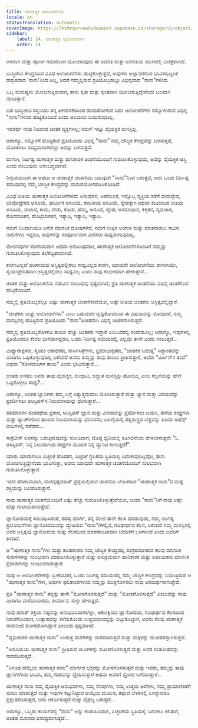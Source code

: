 ```yaml
---
title: ನಕಾರಾತ್ಮಕ ಆಲೋಚನೆಗಳು
locale: kn
statusTranslation: automatic
coverImage: https://lhvmrqwrcowdvduuaukz.supabase.co/storage/v1/object/public/strapi-uploads/small_cover-tratado-de-psicologia-revolucionaria.webp-5e15e1cec4e0ebebcde5d7fc7565d8fd.webp
sidebar:
    label: 14. ನಕಾರಾತ್ಮಕ ಆಲೋಚನೆಗಳು
    order: 14
---
```

ಆಳವಾಗಿ ಮತ್ತು ಪೂರ್ಣ ಗಮನದಿಂದ ಯೋಚಿಸುವುದು ಈ ಅವನತಿ ಮತ್ತು ಅವನತಿಯ ಯುಗದಲ್ಲಿ ವಿಚಿತ್ರವಾಗಿದೆ.

ಬುದ್ಧಿಜೀವಿ ಕೇಂದ್ರದಿಂದ ವಿವಿಧ ಆಲೋಚನೆಗಳು ಹುಟ್ಟಿಕೊಳ್ಳುತ್ತವೆ, ಅವುಗಳು ಅಜ್ಞಾನಿಗಳಿಂದ ಭಾವಿಸಲ್ಪಟ್ಟಂತೆ ಶಾಶ್ವತವಾದ 'ನಾನು'ನಿಂದ ಅಲ್ಲ, ಆದರೆ ನಮ್ಮಲ್ಲಿರುವ ಪ್ರತಿಯೊಬ್ಬರಲ್ಲೂ ವಿಭಿನ್ನವಾದ "ನಾನು"ಗಳಿಂದ.

ಒಬ್ಬ ಮನುಷ್ಯನು ಯೋಚಿಸುತ್ತಿರುವಾಗ, ತಾನು ಸ್ವತಃ ಮತ್ತು ಸ್ವಂತವಾಗಿ ಯೋಚಿಸುತ್ತಿದ್ದೇನೆಂದು ಬಲವಾಗಿ ನಂಬುತ್ತಾನೆ.

ಬಡ ಬುದ್ಧಿಜೀವಿ ಸಸ್ತನಿಯು ತನ್ನ ತಿಳುವಳಿಕೆಯಿಂದ ಹಾದುಹೋಗುವ ಬಹು ಆಲೋಚನೆಗಳು ನಮ್ಮೊಳಗಿರುವ ವಿಭಿನ್ನ "ನಾನು"ಗಳಿಂದ ಹುಟ್ಟಿಕೊಂಡಿವೆ ಎಂದು ಅರಿಯಲು ಬಯಸುವುದಿಲ್ಲ.

ಇದರರ್ಥ ನಾವು ನಿಜವಾದ ಚಿಂತಕ ವ್ಯಕ್ತಿಗಳಲ್ಲ; ನಮಗೆ ಇನ್ನೂ ವೈಯಕ್ತಿಕ ಮನಸ್ಸಿಲ್ಲ.

ಆದಾಗ್ಯೂ, ನಮ್ಮೊಳಗೆ ಹೊತ್ತಿರುವ ಪ್ರತಿಯೊಂದು ವಿಭಿನ್ನ "ನಾನು" ನಮ್ಮ ಬೌದ್ಧಿಕ ಕೇಂದ್ರವನ್ನು ಬಳಸುತ್ತದೆ, ಯೋಚಿಸಲು ಸಾಧ್ಯವಾದಾಗಲೆಲ್ಲಾ ಅದನ್ನು ಬಳಸುತ್ತದೆ.

ಹಾಗಾಗಿ, ನಿರ್ದಿಷ್ಟ ಋಣಾತ್ಮಕ ಮತ್ತು ಹಾನಿಕಾರಕ ಚಿಂತನೆಯೊಂದಿಗೆ ಗುರುತಿಸಿಕೊಳ್ಳುವುದು, ಅದನ್ನು ವೈಯಕ್ತಿಕ ಆಸ್ತಿ ಎಂದು ನಂಬುವುದು ಅಸಂಬದ್ಧವಾಗಿದೆ.

ನಿಸ್ಸಂಶಯವಾಗಿ ಈ ಅಥವಾ ಆ ಋಣಾತ್ಮಕ ಚಿಂತನೆಯು ಯಾವುದೇ "ನಾನು"ನಿಂದ ಬರುತ್ತದೆ, ಅದು ಒಂದು ನಿರ್ದಿಷ್ಟ ಸಮಯದಲ್ಲಿ ನಮ್ಮ ಬೌದ್ಧಿಕ ಕೇಂದ್ರವನ್ನು ದುರುಪಯೋಗಪಡಿಸಿಕೊಂಡಿದೆ.

ವಿವಿಧ ರೀತಿಯ ಋಣಾತ್ಮಕ ಆಲೋಚನೆಗಳಿವೆ: ಅನುಮಾನ, ಅಪನಂಬಿಕೆ, ಇನ್ನೊಬ್ಬ ವ್ಯಕ್ತಿಯ ಕಡೆಗೆ ದುರುದ್ದೇಶ, ಭಾವೋದ್ರೇಕದ ಅಸೂಯೆ, ಧಾರ್ಮಿಕ ಅಸೂಯೆ, ರಾಜಕೀಯ ಅಸೂಯೆ, ಸ್ನೇಹಕ್ಕಾಗಿ ಅಥವಾ ಕುಟುಂಬದ ರೀತಿಯ ಅಸೂಯೆ, ದುರಾಸೆ, ಕಾಮ, ಸೇಡು, ಕೋಪ, ಹೆಮ್ಮೆ, ಅಸೂಹೆ, ದ್ವೇಷ, ಅಸಮಾಧಾನ, ಕಳ್ಳತನ, ವ್ಯಭಿಚಾರ, ಸೋಮಾರಿತನ, ಹೊಟ್ಟೆಬಾಕತನ, ಇತ್ಯಾದಿ, ಇತ್ಯಾದಿ, ಇತ್ಯಾದಿ.

ನಮಗೆ ನಿಜವಾಗಿಯೂ ಅನೇಕ ಮಾನಸಿಕ ದೋಷಗಳಿವೆ, ನಮಗೆ ಉಕ್ಕಿನ ಅಂಗುಳ ಮತ್ತು ಮಾತನಾಡಲು ಸಾವಿರ ನಾಲಿಗೆಗಳು ಇದ್ದರೂ, ಅವುಗಳನ್ನು ಸಂಪೂರ್ಣವಾಗಿ ಎಣಿಸಲು ಸಾಧ್ಯವಾಗುವುದಿಲ್ಲ.

ಮೇಲಿನವುಗಳ ಪರಿಣಾಮವಾಗಿ ಅಥವಾ ಅನುಬಂಧವಾಗಿ, ಋಣಾತ್ಮಕ ಆಲೋಚನೆಗಳೊಂದಿಗೆ ನಮ್ಮನ್ನು ಗುರುತಿಸಿಕೊಳ್ಳುವುದು ತಲೆಕೆಟ್ಟತನವಾಗಿದೆ.

ಕಾರಣವಿಲ್ಲದೆ ಪರಿಣಾಮವು ಅಸ್ತಿತ್ವದಲ್ಲಿರಲು ಸಾಧ್ಯವಿಲ್ಲದ ಕಾರಣ, ಯಾವುದೇ ಆಲೋಚನೆಯು ತಾನಾಗಿಯೇ, ಸ್ವಯಂಪ್ರೇರಿತವಾಗಿ ಅಸ್ತಿತ್ವದಲ್ಲಿರಲು ಸಾಧ್ಯವಿಲ್ಲ ಎಂದು ನಾವು ಗಂಭೀರವಾಗಿ ಹೇಳುತ್ತೇವೆ...

ಚಿಂತಕ ಮತ್ತು ಆಲೋಚನೆಯ ನಡುವಿನ ಸಂಬಂಧವು ಸ್ಪಷ್ಟವಾಗಿದೆ; ಪ್ರತಿ ಋಣಾತ್ಮಕ ಚಿಂತನೆಯು ವಿಭಿನ್ನ ಚಿಂತಕನಿಂದ ಹುಟ್ಟಿಕೊಂಡಿದೆ.

ನಮ್ಮಲ್ಲಿ ಪ್ರತಿಯೊಬ್ಬರಲ್ಲೂ ಎಷ್ಟು ಋಣಾತ್ಮಕ ಚಿಂತನೆಗಳಿವೆಯೋ, ಅಷ್ಟೇ ರೀತಿಯ ಚಿಂತಕರು ಅಸ್ತಿತ್ವದಲ್ಲಿದ್ದಾರೆ.

"ಚಿಂತಕರು ಮತ್ತು ಆಲೋಚನೆಗಳು" ಎಂಬ ಬಹುವಚನ ದೃಷ್ಟಿಕೋನದಿಂದ ಈ ವಿಷಯವನ್ನು ನೋಡಿದರೆ, ನಮ್ಮ ಮನಸ್ಸಿನಲ್ಲಿ ಹೊತ್ತಿರುವ ಪ್ರತಿಯೊಂದು "ನಾನು"ಖಚಿತವಾಗಿ ವಿಭಿನ್ನ ಚಿಂತಕನಾಗಿರುತ್ತದೆ.

ನಮ್ಮಲ್ಲಿ ಪ್ರತಿಯೊಬ್ಬರೊಳಗೂ ತುಂಬಾ ಹೆಚ್ಚು ಚಿಂತಕರು ಇದ್ದಾರೆ ಎಂಬುದರಲ್ಲಿ ಸಂದೇಹವಿಲ್ಲ; ಆದಾಗ್ಯೂ, ಇವುಗಳಲ್ಲಿ ಪ್ರತಿಯೊಂದೂ ಕೇವಲ ಭಾಗವಾಗಿದ್ದರೂ, ಒಂದು ನಿರ್ದಿಷ್ಟ ಸಮಯದಲ್ಲಿ ಎಲ್ಲವೂ ತಾನೇ ಎಂದು ನಂಬುತ್ತದೆ...

ಮಿಥ್ಯಾರಾಕ್ಷಸರು, ಸ್ವಯಂ ಆರಾಧಕರು, ನಾರ್ಸಿಸಿಸ್ಟ್‌ಗಳು, ಭ್ರಮಾಧೀಕೃತರು, "ಚಿಂತಕರ ಬಹುತ್ವ" ಸಿದ್ಧಾಂತವನ್ನು ಎಂದಿಗೂ ಒಪ್ಪಿಕೊಳ್ಳುವುದಿಲ್ಲ ಏಕೆಂದರೆ ಅವರು ತಮ್ಮನ್ನು ತಾವು ತುಂಬಾ ಪ್ರೀತಿಸುತ್ತಾರೆ, ಅವರು "ಟರ್ಜನ್‌ನ ತಂದೆ" ಅಥವಾ "ಕೋಳಿಮರಿಗಳ ತಾಯಿ" ಎಂದು ಭಾವಿಸುತ್ತಾರೆ...

ಅಂತಹ ಅಸಹಜ ಜನರು ತಾವು ವೈಯಕ್ತಿಕ, ಮೇಧಾವಿ, ಅದ್ಭುತ ಮನಸ್ಸನ್ನು ಹೊಂದಿಲ್ಲ ಎಂಬ ಕಲ್ಪನೆಯನ್ನು ಹೇಗೆ ಒಪ್ಪಿಕೊಳ್ಳಲು ಸಾಧ್ಯ?...

ಆದಾಗ್ಯೂ, ಅಂತಹ ಜ್ಞಾನಿಗಳು ತಮ್ಮ ಬಗ್ಗೆ ಅತ್ಯುತ್ತಮವಾಗಿ ಯೋಚಿಸುತ್ತಾರೆ ಮತ್ತು ಜ್ಞಾನ ಮತ್ತು ವಿನಯವನ್ನು ಪ್ರದರ್ಶಿಸಲು ಅರಿಸ್ಟಿಪಸ್‌ನ ನಿಲುವಂಗಿಯನ್ನು ಧರಿಸುತ್ತಾರೆ...

ಶತಮಾನಗಳ ದಂತಕಥೆಯ ಪ್ರಕಾರ, ಅರಿಸ್ಟಿಪಸ್ ಜ್ಞಾನ ಮತ್ತು ವಿನಯವನ್ನು ಪ್ರದರ್ಶಿಸಲು ಬಯಸಿ, ಹಳೆಯ ರಂಧ್ರಗಳು ಮತ್ತು ಪ್ಯಾಚ್‌ಗಳಿಂದ ತುಂಬಿದ ನಿಲುವಂಗಿಯನ್ನು ಧರಿಸಿದನು; ಬಲಗೈಯಲ್ಲಿ ತತ್ವಶಾಸ್ತ್ರದ ಬೆತ್ತವನ್ನು ಹಿಡಿದು ಅಥೆನ್ಸ್ ಬೀದಿಗಳಲ್ಲಿ ನಡೆದನು...

ಸಾಕ್ರೆಟೀಸ್ ಅವನನ್ನು ಬರುತ್ತಿರುವುದನ್ನು ನೋಡಿದಾಗ, ದೊಡ್ಡ ಧ್ವನಿಯಲ್ಲಿ ಕೂಗಿದನೆಂದು ಹೇಳಲಾಗುತ್ತದೆ: "ಓ ಅರಿಸ್ಟಿಪಸ್, ನಿನ್ನ ನಿಲುವಂಗಿಯ ರಂಧ್ರಗಳ ಮೂಲಕ ನಿನ್ನ ವ್ಯಾನಿಟಿ ಕಾಣುತ್ತದೆ!".

ಯಾರು ಯಾವಾಗಲೂ ಎಚ್ಚರಿಕೆ ಹೊಸತನ, ಎಚ್ಚರಿಕೆ ಗ್ರಹಿಕೆಯ ಸ್ಥಿತಿಯಲ್ಲಿ ಬದುಕುವುದಿಲ್ಲವೋ, ತಾನು ಯೋಚಿಸುತ್ತಿದ್ದೇನೆಂದು ಭಾವಿಸುತ್ತಾ, ಅವನು ಯಾವುದೇ ಋಣಾತ್ಮಕ ಚಿಂತನೆಯೊಂದಿಗೆ ಸುಲಭವಾಗಿ ಗುರುತಿಸಿಕೊಳ್ಳುತ್ತಾನೆ.

ಇದರ ಪರಿಣಾಮವಾಗಿ, ದುರದೃಷ್ಟವಶಾತ್ ಪ್ರಶ್ನೆಯಲ್ಲಿರುವ ಚಿಂತನೆಯ ಲೇಖಕರಾದ "ಋಣಾತ್ಮಕ ನಾನು"ನ ದುಷ್ಟ ಶಕ್ತಿಯನ್ನು ಬಲಪಡಿಸುತ್ತಾನೆ.

ನಾವು ಋಣಾತ್ಮಕ ಚಿಂತನೆಯೊಂದಿಗೆ ಎಷ್ಟು ಹೆಚ್ಚು ಗುರುತಿಸಿಕೊಳ್ಳುತ್ತೇವೆಯೋ, ಆಯಾ "ನಾನು"ನಿಗೆ ನಾವು ಅಷ್ಟೇ ಹೆಚ್ಚು ಗುಲಾಮರಾಗುತ್ತೇವೆ.

ಜ್ಞಾನೋದಯಕ್ಕೆ ಸಂಬಂಧಿಸಿದಂತೆ, ರಹಸ್ಯ ಮಾರ್ಗ, ತನ್ನ ಮೇಲೆ ತಾನೇ ಕೆಲಸ ಮಾಡುವುದು, ನಮ್ಮ ನಿರ್ದಿಷ್ಟ ಪ್ರಲೋಭನೆಗಳು ಜ್ಞಾನೋದಯವನ್ನು ದ್ವೇಷಿಸುವ "ನಾನು"ಗಳಲ್ಲಿವೆ, ಗೂಢಾರ್ಥದ ಕೆಲಸ, ಏಕೆಂದರೆ ನಮ್ಮ ಮನಸ್ಸಿನಲ್ಲಿ ಅವರ ಅಸ್ತಿತ್ವವು ಜ್ಞಾನೋದಯ ಮತ್ತು ಕೆಲಸದಿಂದ ಮಾರಣಾಂತಿಕವಾಗಿ ಬೆದರಿಕೆಗೆ ಒಳಗಾಗಿದೆ ಎಂದು ಅವರಿಗೆ ತಿಳಿದಿದೆ.

ಆ "ಋಣಾತ್ಮಕ ನಾನು"ಗಳು ಮತ್ತು ಕಲಹಕಾರರು ನಮ್ಮ ಬೌದ್ಧಿಕ ಕೇಂದ್ರದಲ್ಲಿ ಸಂಗ್ರಹವಾಗಿರುವ ಕೆಲವು ಮಾನಸಿಕ ಸುರುಳಿಗಳನ್ನು ಸುಲಭವಾಗಿ ವಶಪಡಿಸಿಕೊಳ್ಳುತ್ತಾರೆ ಮತ್ತು ಅನುಕ್ರಮವಾಗಿ ಹಾನಿಕಾರಕ ಮತ್ತು ಅಪಾಯಕಾರಿ ಮಾನಸಿಕ ಪ್ರವಾಹಗಳನ್ನು ಉಂಟುಮಾಡುತ್ತಾರೆ.

ನಾವು ಆ ಆಲೋಚನೆಗಳನ್ನು ಸ್ವೀಕರಿಸಿದರೆ, ಒಂದು ನಿರ್ದಿಷ್ಟ ಸಮಯದಲ್ಲಿ ನಮ್ಮ ಬೌದ್ಧಿಕ ಕೇಂದ್ರವನ್ನು ನಿಯಂತ್ರಿಸುವ ಆ "ಋಣಾತ್ಮಕ ನಾನು"ಗಳು, ಅವುಗಳ ಫಲಿತಾಂಶಗಳಿಂದ ನಮ್ಮನ್ನು ಮುಕ್ತಗೊಳಿಸಲು ನಾವು ಅಸಮರ್ಥರಾಗುತ್ತೇವೆ.

ಪ್ರತಿ "ಋಣಾತ್ಮಕ ನಾನು" ತನ್ನನ್ನು ತಾನೇ "ಮೋಸಗೊಳಿಸುತ್ತದೆ" ಮತ್ತು "ಮೋಸಗೊಳಿಸುತ್ತದೆ" ಎಂಬುದನ್ನು ನಾವು ಎಂದಿಗೂ ಮರೆಯಬಾರದು, ತೀರ್ಮಾನ: ಸುಳ್ಳು ಹೇಳುತ್ತದೆ.

ನಾವು ಹಠಾತ್ ಶಕ್ತಿಯ ನಷ್ಟವನ್ನು ಅನುಭವಿಸಿದಾಗಲೆಲ್ಲಾ, ಆಕಾಂಕ್ಷಿಯು ಜ್ಞಾನೋದಯ, ಗೂಢಾರ್ಥದ ಕೆಲಸದಿಂದ ನಿರಾಶೆಗೊಂಡಾಗ, ಉತ್ಸಾಹವನ್ನು ಕಳೆದುಕೊಂಡು ಉತ್ತಮವಾದದ್ದನ್ನು ಬಿಟ್ಟುಕೊಟ್ಟಾಗ, ಅವನು ಕೆಲವು ಋಣಾತ್ಮಕ ನಾನುನಿಂದ ಮೋಸಹೋಗಿದ್ದಾನೆ ಎಂಬುದು ಸ್ಪಷ್ಟವಾಗಿದೆ.

"ವ್ಯಭಿಚಾರದ ಋಣಾತ್ಮಕ ನಾನು" ಉದಾತ್ತ ಮನೆಗಳನ್ನು ನಾಶಪಡಿಸುತ್ತದೆ ಮತ್ತು ಮಕ್ಕಳನ್ನು ದುಃಖಿತರನ್ನಾಗಿಸುತ್ತದೆ.

"ಅಸೂಯೆಯ ಋಣಾತ್ಮಕ ನಾನು" ಪ್ರೀತಿಸುವ ಜೀವಿಗಳನ್ನು ಮೋಸಗೊಳಿಸುತ್ತದೆ ಮತ್ತು ಅವರ ಸಂತೋಷವನ್ನು ನಾಶಪಡಿಸುತ್ತದೆ.

"ನಿಗೂಢ ಹೆಮ್ಮೆಯ ಋಣಾತ್ಮಕ ನಾನು" ಮಾರ್ಗದ ಭಕ್ತರನ್ನು ಮೋಸಗೊಳಿಸುತ್ತದೆ ಮತ್ತು ಇವರು, ತಮ್ಮನ್ನು ತಾವು ಜ್ಞಾನಿಗಳೆಂದು ಭಾವಿಸಿ, ತಮ್ಮ ಗುರುವನ್ನು ದ್ವೇಷಿಸುತ್ತಾರೆ ಅಥವಾ ಅವರಿಗೆ ದ್ರೋಹ ಬಗೆಯುತ್ತಾರೆ...

ಋಣಾತ್ಮಕ ನಾನು ನಮ್ಮ ವೈಯಕ್ತಿಕ ಅನುಭವಗಳು, ನಮ್ಮ ನೆನಪುಗಳು, ನಮ್ಮ ಉತ್ತಮ ಆಸೆಗಳು, ನಮ್ಮ ಪ್ರಾಮಾಣಿಕತೆಗೆ ಮನವಿ ಮಾಡುತ್ತದೆ ಮತ್ತು ಇವುಗಳ ಕಟ್ಟುನಿಟ್ಟಾದ ಆಯ್ಕೆಯ ಮೂಲಕ, ತಪ್ಪಾದ ಬೆಳಕಿನಲ್ಲಿ ಏನನ್ನಾದರೂ ಪ್ರಸ್ತುತಪಡಿಸುತ್ತದೆ, ಅದು ಆಕರ್ಷಿಸುತ್ತದೆ ಮತ್ತು ವೈಫಲ್ಯ ಬರುತ್ತದೆ...

ಆದಾಗ್ಯೂ, ಒಬ್ಬರು ಕಾರ್ಯದಲ್ಲಿ "ನಾನು" ಅನ್ನು ಕಂಡುಹಿಡಿದಾಗ, ಎಚ್ಚರಿಕೆಯ ಸ್ಥಿತಿಯಲ್ಲಿ ಬದುಕಲು ಕಲಿತಾಗ, ಅಂತಹ ಮೋಸವು ಅಸಾಧ್ಯವಾಗುತ್ತದೆ...

